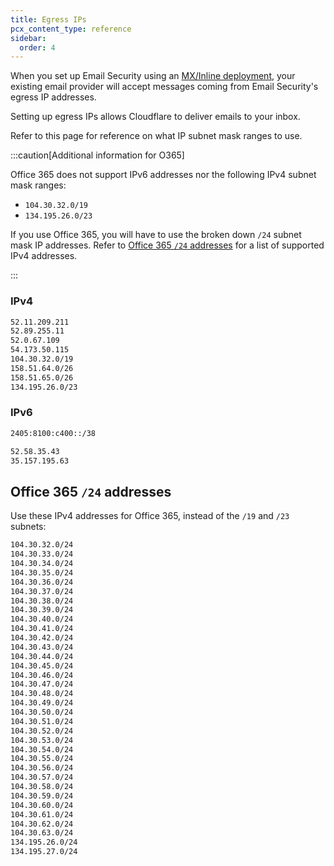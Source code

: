 ```yaml
---
title: Egress IPs
pcx_content_type: reference
sidebar:
  order: 4
---
```


When you set up Email Security using an [MX/Inline deployment](/cloudflare-one/email-security/setup/pre-delivery-deployment/mx-inline-deployment/), your existing email provider will accept messages coming from Email Security's egress IP addresses.

Setting up egress IPs allows Cloudflare to deliver emails to your inbox.

Refer to this page for reference on what IP subnet mask ranges to use.

:::caution[Additional information for O365]

Office 365 does not support IPv6 addresses nor the following IPv4 subnet mask ranges:

* `104.30.32.0/19`
* `134.195.26.0/23`

If you use Office 365, you will have to use the broken down `/24` subnet mask IP addresses. Refer to [Office 365 `/24` addresses](#office-365-24-addresses) for a list of supported IPv4 addresses.


:::

### IPv4

```txt
52.11.209.211
52.89.255.11
52.0.67.109
54.173.50.115
104.30.32.0/19
158.51.64.0/26
158.51.65.0/26
134.195.26.0/23
```

### IPv6

```txt
2405:8100:c400::/38
```

```txt
52.58.35.43
35.157.195.63
```

## Office 365 `/24` addresses

Use these IPv4 addresses for Office 365, instead of the `/19` and `/23` subnets:

```txt
104.30.32.0/24
104.30.33.0/24
104.30.34.0/24
104.30.35.0/24
104.30.36.0/24
104.30.37.0/24
104.30.38.0/24
104.30.39.0/24
104.30.40.0/24
104.30.41.0/24
104.30.42.0/24
104.30.43.0/24
104.30.44.0/24
104.30.45.0/24
104.30.46.0/24
104.30.47.0/24
104.30.48.0/24
104.30.49.0/24
104.30.50.0/24
104.30.51.0/24
104.30.52.0/24
104.30.53.0/24
104.30.54.0/24
104.30.55.0/24
104.30.56.0/24
104.30.57.0/24
104.30.58.0/24
104.30.59.0/24
104.30.60.0/24
104.30.61.0/24
104.30.62.0/24
104.30.63.0/24
134.195.26.0/24
134.195.27.0/24
```